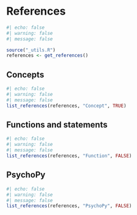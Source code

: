 # References {-}

```r
#| echo: false
#| warning: false
#| message: false

source("_utils.R")
references <- get_references()
```

## Concepts
```r
#| echo: false
#| warning: false
#| message: false
list_references(references, "Concept", TRUE)
```

## Functions and statements
```r
#| echo: false
#| warning: false
#| message: false
list_references(references, "Function", FALSE)
```

## PsychoPy
```r
#| echo: false
#| warning: false
#| message: false
list_references(references, "PsychoPy", FALSE)
```

